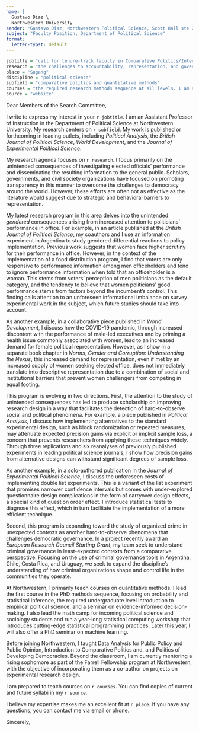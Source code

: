 ```yaml
---
name: |
  Gustavo Diaz \
  Northwestern University
sender: "Gustavo Diaz, Northwestern Political Science, Scott Hall ste 224, 601 University Place, Evanston IL 60208"
subject: "Faculty Position, Department of Political Science"
format:
  letter-typst: default
---
```


```r
jobtitle = "call for tenure-track faculty in Comparative Politics/International Relations"
research = "the challenges to accountability, representation, and governance in the Global South"
place = "Sogang"
discipline = "political science"
subfield = "comparative politics and quantitative methods"
courses = "the required research methods sequence at all levels. I am also eager to develop new courses on comparative politics, politics of the Global South, Latin American Politics, and evidence-informed policy-making"
source = "website"
```


```{=typst}
#set text(
  size: 11pt
)
```



Dear Members of the Search Committee, 

I write to express my interest in your `r jobtitle`. I am an Assistant Professor of Instruction in the Department of Political Science at Northwestern University. My research centers on `r subfield`. My work is published or forthcoming in leading outlets, including *Political Analysis*, the *British Journal of Political Science*, *World Development*, and the *Journal of Experimental Political Science*.

<!-- RESEARCH -->
My research agenda focuses on `r research`. I focus primarily on the unintended consequences of investigating elected officials' performance and disseminating the resulting information to the general public. Scholars, governments, and civil society organizations have focused on promoting transparency in this manner to overcome the challenges to democracy around the world. However, these efforts are often not as effective as the literature would suggest due to strategic and behavioral barriers to representation.

My latest research program in this area delves into the unintended *gendered* consequences arising from increased attention to politicians' performance in office. For example, in an article published at the *British Journal of Political Science*, my coauthors and I use an information experiment in Argentina to study gendered differential reactions to policy implementation. Previous work suggests that women face higher scrutiny for their performance in office. However, in the context of the implementation of a food distribution program, I find that voters are only responsive to performance information among men officeholders and tend to ignore performance information when told that an officeholder is a woman. This stems from voters' perception of men politicians as the default category, and the tendency to believe that women politicians' good performance stems from factors beyond the incumbent's control. This finding calls attention to an unforeseen informational imbalance on survey experimental work in the subject, which future studies should take into account.

As another example, in a collaborative piece published in *World Development*, I discuss how the COVID-19 pandemic, through increased discontent with the performance of male-led executives and by priming a health issue commonly associated with women, lead to an increased demand for female political representation. However, as I show in a separate book chapter in *Norms, Gender and Corruption: Understanding the Nexus*, this increased demand for representation, even if met by an increased supply of women seeking elected office, does not immediately translate into descriptive representation due to a combination of social and institutional barriers that prevent women challengers from competing in equal footing.

This program is evolving in two directions. First, the attention to the study of unintended consequences has led to produce scholarship on improving research design in a way that facilitates the detection of hard-to-observe social and political phenomena. For example, a piece published in *Political Analysis*, I discuss how implementing alternatives to the standard experimental design, such as block randomization or repeated measures, may attenuate expected precision gains via explicit or implicit sample loss, a concern that prevents researchers from applying these techniques widely. Through three replications and six reanalyses of previously published experiments in leading political science journals, I show how precision gains from alternative designs can withstand significant degrees of sample loss.

As another example, in a solo-authored publication in the *Journal of Experimental Political Science*, I discuss the unforeseen costs of implementing double list experiments. This is a variant of the list experiment that promises narrower confidence intervals but comes with under-explored questionnaire design complications in the form of carryover design effects, a special kind of question order effect. I introduce statistical tests to diagnose this effect, which in turn facilitate the implementation of a more efficient technique.

Second, this program is expanding toward the study of organized crime in unexpected contexts as another hard-to-observe phenomena that challenges democratic governance. In a project recently award
an *European Research Council Starting Grant*, my team seek to understand criminal governance in least-expected contexts from a comparative perspective. Focusing on the use of criminal governance tools in Argentina, Chile, Costa Rica, and Uruguay, we seek to expand the discipline's understanding of how criminal organizations shape and control life in the communities they operate.

<!-- TEACHING -->
<!-- Remember to tweak based on whether the job is cp friendly -->
At Northwestern, I primarily teach courses on quantitative methods. I lead the first course in the PhD methods sequence, focusing on probability and statistical inference, the required undergraduate level introduction to empirical political science, and a seminar on evidence-informed decision-making. I also lead the math camp for incoming political science and sociology students and run a year-long statistical computing workshop that introduces cutting-edge statistical programming practices. Later this year, I will also offer a PhD seminar on machine learning.

Before joining Northwestern, I taught Data Analysis for Public Policy and Public Opinion, Introduction to Comparative Politics and, and Politics of Developing Democracies. Beyond the classroom, I am currently mentoring a rising sophomore as part of the Farrell Fellowship program at Northwestern, with the objective of incorporating them as a co-author on projects on experimental research design.

<!-- Take this out to fit pages -->
<!-- These experiences have prepared me to teach to a diverse student body, to adapt to both online and in-person platforms, and to teach both the theory and application of quantitative methods. -->

<!-- Teaching plans -->
<!-- Remember to switch from teaching portfolio/website accordingly -->
<!-- Also tweak depending on job -->
I am prepared to teach courses on `r courses`. You can find copies of current and future syllabi in my `r source`.



<!-- CLOSING -->
I believe my expertise makes me an excellent fit at `r place`. If you have any questions, you can contact me via email or phone.


Sincerely,



